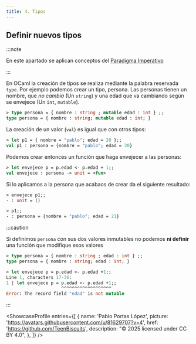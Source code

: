 ```yaml
---
title: 4. Tipos
---
```



<PrintButton/>

## Definir nuevos tipos

:::note

En este apartado se aplican conceptos del [Paradigma Imperativo](/pepe/apuntes/5-paradigma_imperativo/)

:::

En OCaml la creación de tipos se realiza mediante la palabra reservada `type`. Por ejemplo podemos crear un tipo, persona. Las personas tienen un nombre, que _no cambia_ (Un `string`) y una edad que va cambiando según se envejece (Un `int`, `mutable`).

```ocaml withOutput
> type persona = { nombre : string ; mutable edad : int } ;;
type persona = { nombre : string; mutable edad : int; }
```

La creación de un valor (`val`) es igual que con otros tipos:

```ocaml withOutput
> let p1 = { nombre = "pablo"; edad = 20 };;
val p1 : persona = {nombre = "pablo"; edad = 20}
```

Podemos crear entonces un función que haga envejecer a las personas:

```ocaml withOutput
> let envejece p = p.edad <- p.edad + 1;;
val envejece : persona -> unit = <fun>
```

Si lo aplicamos a la persona que acabaos de crear da el siguiente resultado:

```ocaml withOutput
> envejece p1;;
- : unit = ()
```
```ocaml withOutput
> p1;;
- : persona = {nombre = "pablo"; edad = 21}
```

:::caution

Si definimos `persona` con sus dos valores inmutables no podemos **ni definir** una función que modifique esos valores

```ocaml withOutput
> type persona = { nombre : string ; edad : int } ;;     
type persona = { nombre : string; edad : int; }
```
```ocaml withOutput
> let envejece p = p.edad <- p.edad +1;;                 
Line 1, characters 17-36:
1 | let envejece p = p.edad <- p.edad +1;;
                     ^^^^^^^^^^^^^^^^^^^
Error: The record field "edad" is not mutable
```

:::

<ShowcaseProfile
  entries={[
    {
      name: 'Pablo Portas López',
      picture: 'https://avatars.githubusercontent.com/u/81629707?v=4',
      href: 'https://github.com/TeenBiscuits',
      description:
        "© 2025 licensed under CC BY 4.0",
    },
  ]}
/>
